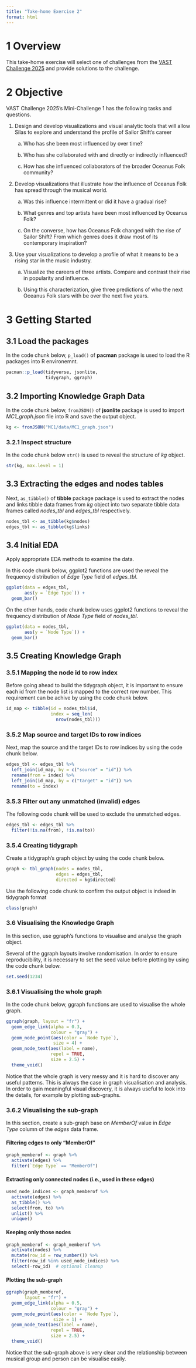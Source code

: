 ```yaml
---
title: "Take-home Exercise 2"
format: html
---
```


# 1 Overview

This take-home exercise will select one of challenges from the [VAST Challenge 2025](https://vast-challenge.github.io/2025/MC1.html) and provide solutions to the challenge.

# 2 Objective

VAST Challenge 2025's Mini-Challenge 1 has the following tasks and questions.

1.  Design and develop visualizations and visual analytic tools that will allow Silas to explore and understand the profile of Sailor Shift’s career

    a.  Who has she been most influenced by over time?

    b.  Who has she collaborated with and directly or indirectly influenced?

    c.  How has she influenced collaborators of the broader Oceanus Folk community?

2.  Develop visualizations that illustrate how the influence of Oceanus Folk has spread through the musical world.

    a.  Was this influence intermittent or did it have a gradual rise?

    b.  What genres and top artists have been most influenced by Oceanus Folk?

    c.  On the converse, how has Oceanus Folk changed with the rise of Sailor Shift? From which genres does it draw most of its contemporary inspiration?

3.  Use your visualizations to develop a profile of what it means to be a rising star in the music industry.

    a.  Visualize the careers of three artists. Compare and contrast their rise in popularity and influence.

    b.  Using this characterization, give three predictions of who the next Oceanus Folk stars with be over the next five years.

# 3 Getting Started

## 3.1 Load the packages

In the code chunk below, `p_load()` of **pacman** package is used to load the R packages into R environemnt.

```r
pacman::p_load(tidyverse, jsonlite,
               tidygraph, ggraph)
```

## 3.2 Importing Knowledge Graph Data

In the code chunk below, `fromJSON()` of **jsonlite** package is used to import *MC1_graph.json* file into R and save the output object.

```r
kg <- fromJSON("MC1/data/MC1_graph.json")
```

### 3.2.1 Inspect structure

In the code chunk below `str()` is used to reveal the structure of *kg* object.

```r
str(kg, max.level = 1)
```

## 3.3 Extracting the edges and nodes tables

Next, `as_tibble()` of **tibble** package package is used to extract the nodes and links tibble data frames from *kg* object into two separate tibble data frames called *nodes_tbl* and *edges_tbl* respectively.

```r
nodes_tbl <- as_tibble(kg$nodes)
edges_tbl <- as_tibble(kg$links) 
```

## 3.4 Initial EDA

Apply appropriate EDA methods to examine the data.

In this code chunk below, ggplot2 functions are used the reveal the frequency distribution of *Edge Type* field of *edges_tbl*.

```r
ggplot(data = edges_tbl,
       aes(y = `Edge Type`)) +
  geom_bar()
```

On the other hands, code chunk below uses ggplot2 functions to reveal the frequency distribution of *Node Type* field of *nodes_tbl*.

```r
ggplot(data = nodes_tbl,
       aes(y = `Node Type`)) +
  geom_bar()
```

## 3.5 Creating Knowledge Graph

### 3.5.1 Mapping the node id to row index

Before going ahead to build the tidygraph object, it is important to ensure each id from the node list is mapped to the correct row number. This requirement can be achive by using the code chunk below.

```r
id_map <- tibble(id = nodes_tbl$id,
                 index = seq_len(
                   nrow(nodes_tbl)))
```

### 3.5.2 Map source and target IDs to row indices

Next, map the source and the target IDs to row indices by using the code chunk below.

```r
edges_tbl <- edges_tbl %>%
  left_join(id_map, by = c("source" = "id")) %>%
  rename(from = index) %>%
  left_join(id_map, by = c("target" = "id")) %>%
  rename(to = index)
```

### 3.5.3 Filter out any unmatched (invalid) edges

The following code chunk will be used to exclude the unmatched edges.

```r
edges_tbl <- edges_tbl %>%
  filter(!is.na(from), !is.na(to))
```

### 3.5.4 Creating tidygraph

Create a tidygraph's graph object by using the code chunk below.

```r
graph <- tbl_graph(nodes = nodes_tbl, 
                   edges = edges_tbl, 
                   directed = kg$directed)
```

Use the following code chunk to confirm the output object is indeed in tidygraph format

```r
class(graph)
```

### 3.6 Visualising the Knowledge Graph

In this section, use ggraph’s functions to visualise and analyse the graph object.

Several of the ggraph layouts involve randomisation. In order to ensure reproducibility, it is necessary to set the seed value before plotting by using the code chunk below.

```r
set.seed(1234)
```

### 3.6.1 Visualising the whole graph

In the code chunk below, ggraph functions are used to visualise the whole graph.

```r
ggraph(graph, layout = "fr") +
  geom_edge_link(alpha = 0.3, 
                 colour = "gray") +
  geom_node_point(aes(color = `Node Type`), 
                  size = 4) +
  geom_node_text(aes(label = name), 
                 repel = TRUE, 
                 size = 2.5) +
  theme_void()
```

Notice that the whole graph is very messy and it is hard to discover any useful patterns. This is always the case in graph visualisation and analysis. In order to gain meaningful visual discovery, it is always useful to look into the details, for example by plotting sub-graphs.

### 3.6.2 Visualising the sub-graph

In this section, create a sub-graph base on *MemberOf* value in *Edge Type* column of the *edges* data frame.

#### Filtering edges to only "MemberOf"

```r
graph_memberof <- graph %>%
  activate(edges) %>%
  filter(`Edge Type` == "MemberOf")
```

#### Extracting only connected nodes (i.e., used in these edges)

```r
used_node_indices <- graph_memberof %>%
  activate(edges) %>%
  as_tibble() %>%
  select(from, to) %>%
  unlist() %>%
  unique()
```

#### Keeping only those nodes

```r
graph_memberof <- graph_memberof %>%
  activate(nodes) %>%
  mutate(row_id = row_number()) %>%
  filter(row_id %in% used_node_indices) %>%
  select(-row_id)  # optional cleanup
```

#### Plotting the sub-graph

```r
ggraph(graph_memberof, 
       layout = "fr") +
  geom_edge_link(alpha = 0.5, 
                 colour = "gray") +
  geom_node_point(aes(color = `Node Type`), 
                  size = 1) +
  geom_node_text(aes(label = name), 
                 repel = TRUE, 
                 size = 2.5) +
  theme_void()
```

Notice that the sub-graph above is very clear and the relationship between musical group and person can be visualise easily.
